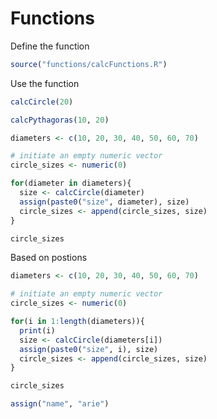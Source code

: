 # Functions

Define the function

```r
source("functions/calcFunctions.R")
```

Use the function

```r
calcCircle(20)
```

```r
calcPythagoras(10, 20)
```

```r
diameters <- c(10, 20, 30, 40, 50, 60, 70)

# initiate an empty numeric vector
circle_sizes <- numeric(0)

for(diameter in diameters){
  size <- calcCircle(diameter)
  assign(paste0("size", diameter), size)
  circle_sizes <- append(circle_sizes, size)
}

circle_sizes
```

Based on postions

```r

diameters <- c(10, 20, 30, 40, 50, 60, 70)

# initiate an empty numeric vector
circle_sizes <- numeric(0)

for(i in 1:length(diameters)){
  print(i)
  size <- calcCircle(diameters[i])
  assign(paste0("size", i), size)
  circle_sizes <- append(circle_sizes, size)
}

circle_sizes
```

```r
assign("name", "arie")
```

